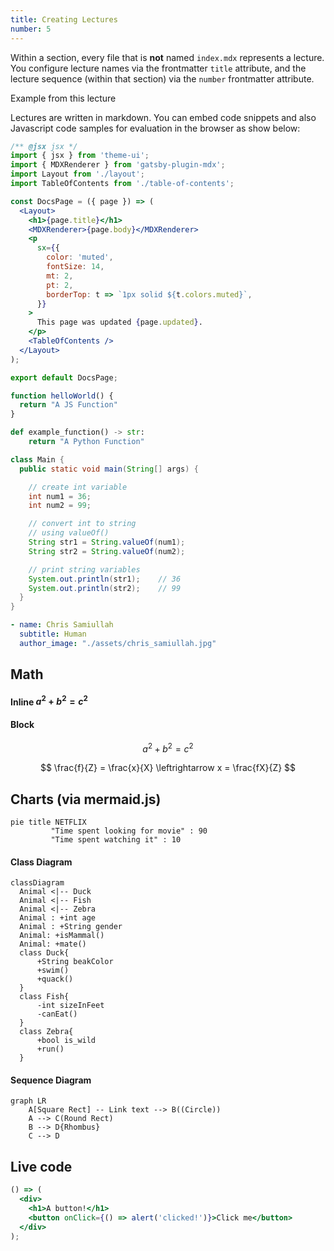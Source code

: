 ```yaml
---
title: Creating Lectures
number: 5
---
```

Within a section, every file that is **not** named `index.mdx` represents a lecture. You configure lecture names via the
frontmatter `title` attribute, and the lecture sequence (within that section) via the `number` frontmatter attribute.

Example from this lecture



Lectures are written in markdown. You can embed code snippets and also Javascript code samples for evaluation in the
browser as show below:


```jsx
/** @jsx jsx */
import { jsx } from 'theme-ui';
import { MDXRenderer } from 'gatsby-plugin-mdx';
import Layout from './layout';
import TableOfContents from './table-of-contents';

const DocsPage = ({ page }) => (
  <Layout>
    <h1>{page.title}</h1>
    <MDXRenderer>{page.body}</MDXRenderer>
    <p
      sx={{
        color: 'muted',
        fontSize: 14,
        mt: 2,
        pt: 2,
        borderTop: t => `1px solid ${t.colors.muted}`,
      }}
    >
      This page was updated {page.updated}.
    </p>
    <TableOfContents />
  </Layout>
);

export default DocsPage;
```

```js
function helloWorld() {
  return "A JS Function"
}
```

```python
def example_function() -> str:
    return "A Python Function"
```

```java
class Main {
  public static void main(String[] args) {

    // create int variable
    int num1 = 36;
    int num2 = 99;

    // convert int to string
    // using valueOf()
    String str1 = String.valueOf(num1);
    String str2 = String.valueOf(num2);

    // print string variables
    System.out.println(str1);    // 36
    System.out.println(str2);    // 99
  }
}
```

```yaml
- name: Chris Samiullah
  subtitle: Human
  author_image: "./assets/chris_samiullah.jpg"
```

## Math
#### Inline $a^2 + b^2 = c^2$


#### Block

$$
a^2 + b^2 = c^2
$$

$$
\frac{f}{Z} = \frac{x}{X} \leftrightarrow x = \frac{fX}{Z}
$$


## Charts (via mermaid.js)

```mermaid
pie title NETFLIX
         "Time spent looking for movie" : 90
         "Time spent watching it" : 10
```

#### Class Diagram

```mermaid
classDiagram
  Animal <|-- Duck
  Animal <|-- Fish
  Animal <|-- Zebra
  Animal : +int age
  Animal : +String gender
  Animal: +isMammal()
  Animal: +mate()
  class Duck{
	  +String beakColor
	  +swim()
	  +quack()
  }
  class Fish{
	  -int sizeInFeet
	  -canEat()
  }
  class Zebra{
	  +bool is_wild
	  +run()
  }
```

#### Sequence Diagram

```mermaid
graph LR
    A[Square Rect] -- Link text --> B((Circle))
    A --> C(Round Rect)
    B --> D{Rhombus}
    C --> D
```

## Live code

```jsx react-live
() => (
  <div>
    <h1>A button!</h1>
    <button onClick={() => alert('clicked!')}>Click me</button>
  </div>
);
```